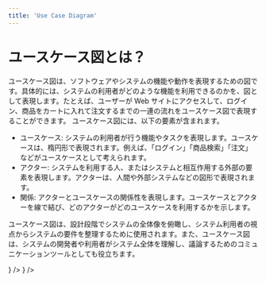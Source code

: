 ```yaml
---
title: 'Use Case Diagram'
---
```


# ユースケース図とは？

ユースケース図は、ソフトウェアやシステムの機能や動作を表現するための図です。具体的には、システムの利用者がどのような機能を利用できるのかを、図として表現します。たとえば、ユーザーが Web サイトにアクセスして、ログイン、商品をカートに入れて注文するまでの一連の流れをユースケース図で表現することができます。
ユースケース図には、以下の要素が含まれます。

- ユースケース: システムの利用者が行う機能やタスクを表現します。ユースケースは、楕円形で表現されます。例えば、「ログイン」「商品検索」「注文」などがユースケースとして考えられます。
- アクター: システムを利用する人、またはシステムと相互作用する外部の要素を表現します。アクターは、人間や外部システムなどの図形で表現されます。
- 関係: アクターとユースケースの関係性を表現します。ユースケースとアクターを線で結び、どのアクターがどのユースケースを利用するかを示します。

ユースケース図は、設計段階でシステムの全体像を俯瞰し、システム利用者の視点からシステムの要件を整理するために使用されます。また、ユースケース図は、システムの開発者や利用者がシステム全体を理解し、議論するためのコミュニケーションツールとしても役立ちます。

<CustomBox position='center' direction='column'>
  <ProblemList />
</CustomBox>

<CustomBox>
  <IconButton
    text='Prev Sequence Diagram'
    link='/learn/sequence'
    startIcon={<ArrowBackIosIcon />}
  />
  <IconButton
    text='Next Acrivity Diagram'
    link='/learn/activity'
    endIcon={<ArrowForwardIosIcon />}
  />
</CustomBox>
